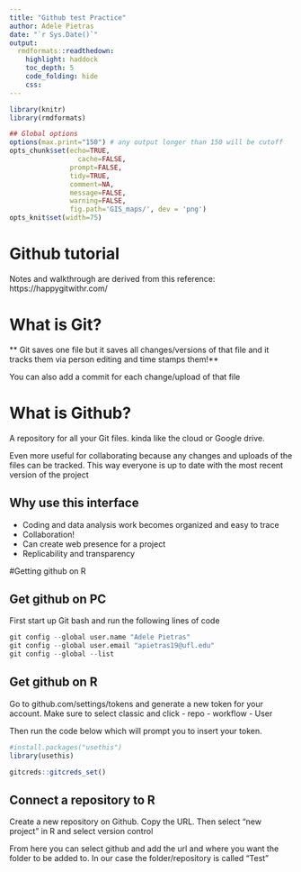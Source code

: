 ```yaml
---
title: "Github test Practice"
author: Adele Pietras
date: "`r Sys.Date()`"
output: 
  rmdformats::readthedown:
    highlight: haddock
    toc_depth: 5
    code_folding: hide
    css:
---
```


```r
library(knitr)
library(rmdformats)

## Global options
options(max.print="150") # any output longer than 150 will be cutoff 
opts_chunk$set(echo=TRUE,
	             cache=FALSE,
               prompt=FALSE,
               tidy=TRUE,
               comment=NA,
               message=FALSE,
               warning=FALSE,
               fig.path='GIS_maps/', dev = 'png')
opts_knit$set(width=75)
```

# Github tutorial
Notes and walkthrough are derived from this reference: https://happygitwithr.com/

# What is Git?
** Git saves one file but it saves all changes/versions of that file and it tracks them via person editing and time stamps them!**

You can also add a commit for each change/upload of that file

# What is Github?
A repository for all your Git files. kinda like the cloud or Google drive.

Even more useful for collaborating because any changes and uploads of the files can be tracked. This way everyone is up to date with the most recent version of the project

## Why use this interface
- Coding and data analysis work becomes organized and easy to trace
- Collaboration!
- Can create web presence for a project
- Replicability and transparency

#Getting github on R

## Get github on PC
First start up Git bash and run the following lines of code
```r
git config --global user.name "Adele Pietras"
git config --global user.email "apietras19@ufl.edu"
git config --global --list
```

## Get github on R
Go to github.com/settings/tokens and generate a new token for your account.
Make sure to select classic and click
- repo
- workflow
- User

Then run the code below which will prompt you to insert your token.
```r
#install.packages("usethis")
library(usethis)

gitcreds::gitcreds_set()
```

## Connect a repository to R
Create a new repository on Github. Copy the URL. Then select "new project" in R and select version control

From here you can select github and add the url and where you want the folder to be added to. In our case the folder/repository is called "Test"

